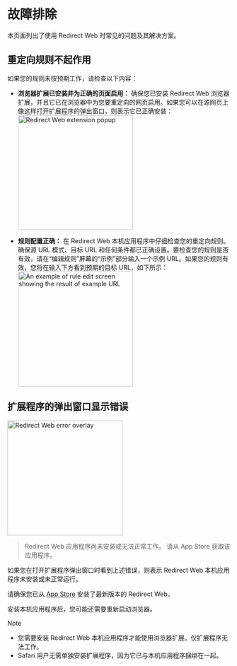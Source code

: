 
# 故障排除

本页面列出了使用 Redirect Web 时常见的问​​题及其解决方案。

<TOCInline toc={toc} />

## 重定向规则不起作用

如果您的规则未按预期工作，请检查以下内容：

- **浏览器扩展已安装并为正确的页面启用：** 确保您已安装 Redirect Web 浏览器扩展，并且它已在浏览器中为您要重定向的网页启用。如果您可以在源网页上像这样打开扩展程序的弹出窗口，则表示它已正确安装：
    <Image src={ExtensionPopup} alt="Redirect Web extension popup" width="260" hasShadow/>

- **规则配置正确：** 在 Redirect Web 本机应用程序中仔细检查您的重定向规则。确保源 URL 模式、目标 URL 和任何条件都已正确设置。要检查您的规则是否有效，请在“编辑规则”屏幕的“示例”部分输入一个示例 URL。如果您的规则有效，您将在输入下方看到预期的目标 URL，如下所示：
    <Image src={RuleEditExampleResult} alt="An example of rule edit screen showing the result of example URL" width="260" hasShadow/>

## 扩展程序的弹出窗口显示错误

<Image src={ErrorOverlay} alt="Redirect Web error overlay" width="260" hasShadow hasRoundedCorners/>

> Redirect Web 应用程序尚未安装或无法正常工作。
> 请从 App Store 获取该应用程序。

如果您在打开扩展程序弹出窗口时看到上述错误，则表示 Redirect Web 本机应用程序未安装或未正常运行。

请确保您已从 [App Store](https://apps.apple.com/app/id1571283503) 安装了最新版本的 Redirect Web。

安装本机应用程序后，您可能还需要重新启动浏览器。

> [!NOTE]
> * 您需要安装 Redirect Web 本机应用程序才能使用浏览器扩展。仅扩展程序无法工作。
> * Safari 用户无需单独安装扩展程序，因为它已与本机应用程序捆绑在一起。
